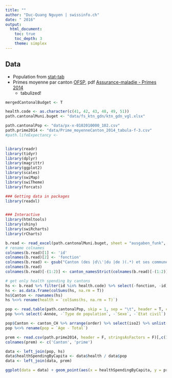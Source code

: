 ```yaml
---
title: ""
author: "Duc-Quang Nguyen | swissinfo.ch"
date: " 2016"
output: 
  html_document:
    toc: true
    toc_depth: 3
    theme: simplex
---
```



## Data

* Population from [stat-tab](https://www.pxweb.bfs.admin.ch/Table.aspx?layout=tableViewLayout2&px_tableid=px-x-0102010000_102%5cpx-x-0102010000_102.px&px_language=fr&px_type=PX&px_db=px-x-0102010000_102&rxid=c52f847b-3e18-4f95-be22-520dd3a44e44)
* Primes moyenne par canton [OFSP](http://www.bag.admin.ch/themen/krankenversicherung/00261/15006/index.html?lang=fr), pdf [Assurance-maladie - Primes 2014](http://www.bag.admin.ch/themen/krankenversicherung/00261/15006/index.html?lang=fr&download=NHzLpZeg7t,lnp6I0NTU042l2Z6ln1ae2IZn4Z2qZpnO2Yuq2Z6gpJCLeX54f2ym162epYbg2c_JjKbNoKSn6A--)
  * tabulized!

```r

mergedCantonalBudget <- T

health.code <- as.character(c(41, 42, 43, 48, 49, 51))
path.cantonalMuni.buget <- "data/fs_ktn_gdn/ktn_gdn_vgl.xlsx"

path.cantonalPop <- "data/px-x-0102010000_102.csv"
path.prime2014 <- "data/Prime_moyenneCanton_2014_tabula-f-3.csv"
#path.lifeExpectancy <- 


library(readr)
library(tidyr)
library(dplyr)
library(magrittr)
library(ggplot2)
library(scales)
library(swiMap)
library(swiTheme)
library(forcats)

### Getting data in packages
library(readxl)


### Interactive 
library(htmltools)
library(shiny)
library(swiRcharts)
library(rCharts)
```

```r
b.read <- read_excel(path.cantonalMuni.buget, sheet = "ausgaben_funk", skip = 6)
# rename colnames
colnames(b.read)[1] <- 'id'
colnames(b.read)[2] <- 'fonction'
colnames(b.read) <- gsub("Canton (des |d\\'|du |de )(.*) et ses communes", "\\2", colnames(b.read))
colnames(b.read)
colnames(b.read)[-(1:2)] <- canton_namesStrict(colnames(b.read)[-(1:2)], "iso2")

# get only health spending by cantons
hs <- b.read %>% filter(id %in% health.code) %>% select(-fonction, -id)
hs <- as.data.frame(colSums(hs, na.rm = T))
hs$Canton <- rownames(hs)
hs %<>% rename(health = `colSums(hs, na.rm = T)`)
```

```r
pop <- read.table(path.cantonalPop, skip = 1, sep = "\t", header = T, check.names = F, encoding = "latin1")
pop %<>% select(-Année, -`Type de population`, -`Sexe`, -`Etat civil`)

pop$Canton <- canton_CH %>% arrange(order) %>% select(iso2) %>% unlist() %>% as.character()
pop %<>% rename(pop = `Age - Total`)

prem <- read.csv(path.prime2014, header = F, stringsAsFactors = F)[,c(1, 3)]
colnames(prem) <- c('Canton', 'prime')
```

```r
data <- left_join(pop, hs)
data$healthSpendingByCapita <- data$health / data$pop
data <- left_join(data, prem)

ggplot(data = data) + geom_point(aes(x = healthSpendingByCapita, y = prime, group=Canton, size = pop))


```
